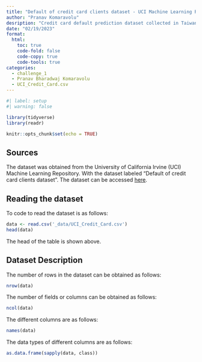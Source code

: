 ```yaml
---
title: "Default of credit card clients dataset - UCI Machine Learning Repository"
author: "Pranav Komaravolu"
desription: "Credit card default prediction dataset collected in Taiwan"
date: "02/19/2023"
format:
  html:
    toc: true
    code-fold: false
    code-copy: true
    code-tools: true
categories:
  - challenge_1
  - Pranav Bharadwaj Komaravolu
  - UCI_Credit_Card.csv
---
```


```r
#| label: setup
#| warning: false

library(tidyverse)
library(readr)

knitr::opts_chunk$set(echo = TRUE)
```
<!--## Instructions

This document provides yaml header inforamtion you will need to replicate each week to submit your homework or other blog posts. Please observe the following conventions:

-   Save your own copy of this template as a blog post in the `posts` folder, naming it `FirstLast_hwX.qmd`
-   Edit the yaml header to change your author name - use the same name each week
-   include a *description* that is reader friendly
-   update the *category* list to indicate the type of submission, the data used, the main packages or techniques, your name, or any thing else to make your document easy to find
-   edit as a normal qmd/rmd file


```r
x <- c(2,3,4,5)
mean(x)
```
-->
## Sources
The dataset was obtained from the University of California Irvine (UCI) Machine Learning Repository. With the dataset labeled "Default of credit card clients dataset". The dataset can be accessed <a href="https://archive.ics.uci.edu/ml/datasets/default+of+credit+card+clients">here</a>.

## Reading the dataset
To code to read the dataset is as follows:
```r
data <- read.csv('_data/UCI_Credit_Card.csv')
head(data)
```
The head of the table is shown above.

## Dataset Description
The number of rows in the dataset can be obtained as follows:
```r
nrow(data)
```
The number of fields or columns can be obtained as follows:
```r
ncol(data)
```
The different columns are as follows:
```r
names(data)
```
The data types of different columns are as follows: 
```r
as.data.frame(sapply(data, class))
```



<!--## Rendering your post

When you click the **Render** button a document will be generated that includes both content and the output of embedded code. 

:::{.callout-warning}
Be sure that you have moved your `*.qmd` file into the `posts` folder **BEFORE** you render it, so that all files are stored in the correct location.
:::

:::{.callout-important}
Only render a single file - don't try to render the whole website!
:::

:::{.callout-note}
## Pilot Student Blogs

We are piloting a workflow including individual student websites with direted and limited pull requests back to course blogs. Please let us know if you would like to participate.
:::

## Reading in data files

The easiest data source to use - at least initially - is to choose something easily accessible, either from our `_data` folder provided, or from an online source that is publicly available.

:::{.callout-tip}
## Using Other Data
If you would like to use a source that you have access to and it is small enough and you don't mind making it public, you can copy it into the `_data` file and include in your *commit* and *pull request*.
:::

:::{.callout-tip}
## Using Private Data

If you would like to use a proprietary source of data, that should be possible using the same process outlined above. There may initially be a few issues. We hope to have this feature working smoothly soon!
:::-->